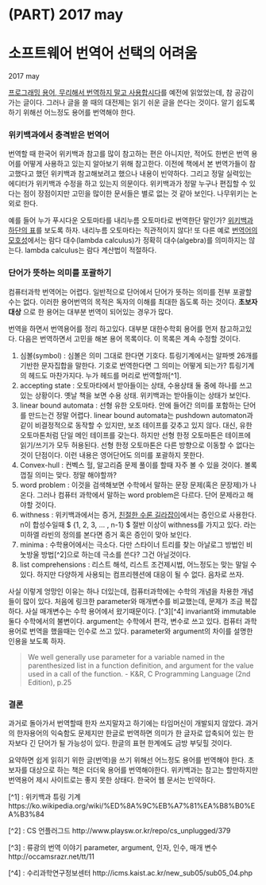 # (PART) 2017 may {-}
# 소프트웨어 번역어 선택의 어려움 {#Software-translated-word}
2017 may 

[프로그래밍 용어, 무리해서 번역하지 말고 사용합시다](https://harfangk.github.io/2016/07/09/stop-translating-programming-terms-ko.html)를 예전에 읽었었는데, 참 공감이 가는 글이다. 그러나 글을 쓸 때의 대전제는 읽기 쉬운 글을 쓴다는 것이다. 알기 쉽도록 하기 위해선 어느정도 용어를 번역해야 한다. 
 
### 위키백과에서 충격받은 번역어 {-}

번역할 때 한국어 위키백과 참고를 많이 참고하는 편은 아니지만, 적어도 한번은 번역 용어를 어떻게 사용하고 있는지 알아보기 위해 참고한다. 이전에 책에서 본 번역가들이 참고했다고 했던 위키백과 참고해보려고 했으나 내용이 빈약하다. 그리고 정말 실력있는 에디터가 위키백과 수정을 하고 있는지 의문이다. 위키백과가 정말 누구나 편집할 수 있다는 점이 장점이지만 고민을 많이한 문서들은 별로 없는 것 같아 보인다. 나무위키는 논외로 한다.

예를 들어 누가 푸시다운 오토마타를 내리누름 오토마타로 번역한단 말인가? [위키백과 하단의 표](https://ko.wikipedia.org/wiki/%ED%91%B8%EC%8B%9C%EB%8B%A4%EC%9A%B4_%EC%9E%90%EB%8F%99%EA%B8%B0%EA%B3%84)를 보도록 하자. 내리누름 오토마타는 직관적이지 않다! 또 다른 예로 [번역어의 모호성](http://nirvana-wiki.appspot.com/%EB%B2%88%EC%97%AD%EC%96%B4%EC%9D%98%EB%AA%A8%ED%98%B8%EC%84%B1)에서는 람다 대수(lambda calculus)가 정확히 대수(algebra)를 의미하지는 않는다. lambda calculus는 람다 계산법이 적절하다.

### 단어가 뜻하는 의미를 포괄하기 {-}

컴퓨터과학 번역어는 어렵다. 일반적으로 단어에서 단어가 뜻하는 의미를 전부 포괄할 수는 없다. 이러한 용어번역의 목적은 독자의 이해를 최대한 돕도록 하는 것이다. __초보자 대상__ 으로 한 용어는 대부분 번역이 되어있는 경우가 많다. 

번역을 하면서 번역용어를 정리 하고있다. 대부분 대한수학회 용어를 먼저 참고하고있다. 다음은 번역하면서 고민을 해본 용어 목록이다. 이 목록은 계속 수정할 것이다.

1. 심볼(symbol) : 심볼은 의미 그대로 한다면 기호다. 튜링기계에서는 알파벳 26개를 기반한 문자집합을 말한다. 기호로 번역한다면 그 의미는 어떻게 되는가? 튜링기계의 헤드도 마찬가지다. 누가 헤드를 머리로 번역할까[^1].
2. accepting state : 오토마타에서 받아들이는 상태, 수용상태 둘 중에 하나를 쓰고 있는 상황이다. 옛날 책을 보면 수용 상태. 위키백과는 받아들이는 상태가 보인다.
3. linear bound automata : 선형 유한 오토마타. 안에 들어간 의미를 포함하는 단어를 만드는건 정말 어렵다. linear bound automata는 pushdown automaton과 같이 비결정적으로 동작할 수 있지만, 보조 테이프를 갖추고 있지 않다. 대신, 유한 오토마톤처럼 단일 메인 테이프를 갖는다. 하지만 선형 한정 오토마톤은 테이프에 읽기/쓰기가 모두 허용된다. 선형 한정 오토마톤은 다른 방향으로 이동할 수 없다는 것이 단점이다. 이런 내용은 영어단어도 의미를 포괄하지 못한다.
4. Convex-hull : 컨벡스 헐, 알고리즘 문제 풀이를 할때 자주 볼 수 있을 것이다. 볼록껍질 의미는 맞다. 정말 해야할까?
5. word problem : 이것을 검색해보면 수학에서 말하는 문장 문제(혹은 문장제)가 나온다. 그러나 컴퓨터 과학에서 말하는 word problem은 다르다. 단어 문제라고 해야할 것이다.
6. withness : 위키백과에서는 증거, [친절한 수론 길라잡이](http://www.yes24.com/24/Goods/17242644?Acode=101)에서는 증인으로 사용한다. n이 합성수일때 $ {1, 2, 3, … , n-1} $ 절반 이상이 withness를 가지고 있다. 라는 미하엘 라빈의 정의를 본다면 증거 혹은 증인이 맞아 보인다.
7. minima : 수학용어에서는 극소다. 다만 스타이너 트리를 찾는 아날로그 방법인 비눗방울 방법[^2]으로 하는데 극소를 쓴다? 그건 아닐것이다.
8. list comprehensions : 리스트 해석, 리스트 조건제시법, 어느정도는 맞는 말일 수 있다. 하지만 다양하게 사용되는 컴프리헨션에 대응이 될 수 없다. 음차로 쓰자.

사실 이렇게 엉망인 이유는 하나 더있는데, 컴퓨터과학에는 수학의 개념을 차용한 개념들이 많이 있다. 처음에 링크한 parameter와 매개변수를 비교했는데, 문제가 조금 복잡하다. 사실 매개변수는 수학 용어에서 왔기때문이다. [^3][^4] invariant와 immutable 둘다 수학에서의 불변이다. argument는 수학에서 편각, 변수로 쓰고 있다. 컴퓨터 과학용어로 번역을 했을때는 인수로 쓰고 있다. parameter와 argument의 차이를 설명한 인용을 보도록 하자.

> We well generally use parameter for a variable named in the parenthesized list in a function definition, and argument for the value used in a call of the function. - K&R, C Programming Language (2nd Edition), p.25

### 결론{-}

과거로 돌아가서 번역할때 한자 쓰지말자고 하기에는 타임머신이 개발되지 않았다. 과거의 한자용어의 익숙함도 문제지만 한글로 번역하면 의미가 한 글자로 압축되어 있는 한자보다 긴 단어가 될 가능성이 있다. 한글의 표현 한계에도 금방 부딪힐 것이다.

요약하면 쉽게 읽히기 위한 글(번역)을 쓰기 위해선 어느정도 용어를 번역해야 한다. 초보자를 대상으로 하는 책은 더더욱 용어를 번역해야한다. 위키백과는 참고는 할만하지만 번역용어 제시 사이트로는 좋지 못한 상태다. 한국어 웹 문서는 빈약하다. 

[^1] : 위키백과 튜링 기계 https://ko.wikipedia.org/wiki/%ED%8A%9C%EB%A7%81%EA%B8%B0%EA%B3%84 

[^2] : CS 언플러그드 http://www.playsw.or.kr/repo/cs_unplugged/379 

[^3] : 류광의 번역 이야기 parameter, argument, 인자, 인수, 매개 변수 http://occamsrazr.net/tt/11

[^4] : 수리과학연구정보센터 http://icms.kaist.ac.kr/new_sub05/sub05_04.php
